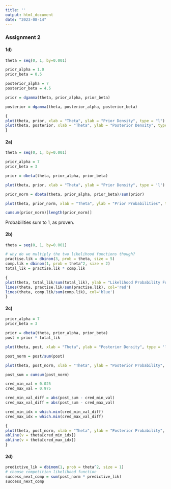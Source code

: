 ```yaml
---
title: ''
output: html_document
date: "2023-08-14"
---
```


### Assignment 2

#### 1d)

```r
theta = seq(0, 1, by=0.001)

prior_alpha = 1.0
prior_beta = 0.5

posterior_alpha = 7
posterior_beta = 4.5

prior = dgamma(theta, prior_alpha, prior_beta)

posterior = dgamma(theta, posterior_alpha, posterior_beta)

{
plot(theta, prior, xlab = "Theta", ylab = "Prior Density", type = "l")
plot(theta, posterior, xlab = "Theta", ylab = "Posterior Density", type = "l")
}
```

#### 2a)

```r
theta = seq(0, 1, by=0.001)

prior_alpha = 7
prior_beta = 3

prior = dbeta(theta, prior_alpha, prior_beta)

plot(theta, prior, xlab = "Theta", ylab = "Prior Density", type = 'l')

prior_norm = dbeta(theta, prior_alpha, prior_beta)/sum(prior)

plot(theta, prior_norm, xlab = "Theta", ylab = "Prior Probabilities", type = 'l')
```



```r
cumsum(prior_norm)[length(prior_norm)]
```

Probabilities sum to 1, as proven.

#### 2b)

```r
theta = seq(0, 1, by=0.001)

# why do we multiply the two likelihood functions though?
practise.lik = dbinom(3, prob = theta, size = 5)
comp.lik = dbinom(1, prob = theta^2, size = 2)
total_lik = practise.lik * comp.lik

{
plot(theta, total_lik/sum(total_lik), ylab = "Likelihood Probability Functions", type='l')
lines(theta, practise.lik/sum(practise.lik), col='red')
lines(theta, comp.lik/sum(comp.lik), col='blue')
}
```

#### 2c)

```r
prior_alpha = 7
prior_beta = 3

prior = dbeta(theta, prior_alpha, prior_beta)
post = prior * total_lik

plot(theta, post, xlab = "Theta", ylab = "Posterior Density", type = 'l')

post_norm = post/sum(post) 

plot(theta, post_norm, xlab = "Theta", ylab = "Posterior Probability", type = 'l')
```

```r
post_sum = cumsum(post_norm)

cred_min_val = 0.025
cred_max_val = 0.975

cred_min_val_diff = abs(post_sum - cred_min_val)
cred_max_val_diff = abs(post_sum - cred_max_val)

cred_min_idx = which.min(cred_min_val_diff)
cred_max_idx = which.min(cred_max_val_diff)

{
plot(theta, post_norm, xlab = "Theta", ylab = "Posterior Probability", type = 'l')
abline(v = theta[cred_min_idx])
abline(v = theta[cred_max_idx])
}
```

#### 2d)

```r
predictive_lik = dbinom(1, prob = theta^2, size = 1)
# choose competition likelihood function
success_next_comp = sum(post_norm * predictive_lik)
success_next_comp
```

